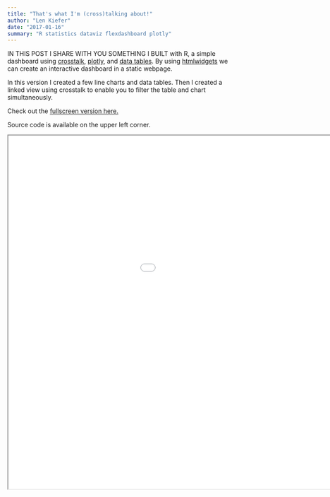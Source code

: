 ```yaml
---
title: "That's what I'm (cross)talking about!"
author: "Len Kiefer"
date: "2017-01-16"
summary: "R statistics dataviz flexdashboard plotly"
---
```

  
  
  IN THIS POST I SHARE WITH YOU SOMETHING I BUILT with R, a simple dashboard using [crosstalk]( http://rstudio.github.io/crosstalk/), [plotly]( https://plot.ly/r/), and [data tables]( https://rstudio.github.io/DT/).  By using [htmlwidgets]( http://www.htmlwidgets.org/) we can create an interactive dashboard in a static webpage.

In this version I created a few line charts and data tables.  Then I created a linked view using crosstalk to enable you to filter the table and chart simultaneously.

Check out the [fullscreen version here.](../../../../chartbooks/jan2017/housing-market-dashboard-jan2017.html)

Source code is available on the upper left corner.

<iframe src="../../../../chartbooks/jan2017/housing-market-dashboard-jan2017.html" height="800" width="1200"></iframe>
